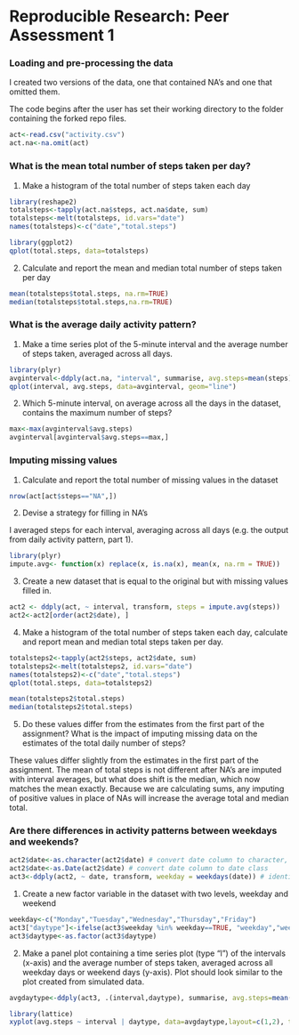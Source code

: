 # Reproducible Research: Peer Assessment 1


### Loading and pre-processing the data

I created two versions of the data, one that contained NA's and one that omitted them.

The code begins after the user has set their working directory to the folder containing the forked repo files.

```r
act<-read.csv("activity.csv")
act.na<-na.omit(act) 
```

### What is the mean total number of steps taken per day?

1. Make a histogram of the total number of steps taken each day

```r
library(reshape2)
totalsteps<-tapply(act.na$steps, act.na$date, sum)
totalsteps<-melt(totalsteps, id.vars="date")
names(totalsteps)<-c("date","total.steps")

library(ggplot2)
qplot(total.steps, data=totalsteps)
```

2. Calculate and report the mean and median total number of steps taken per day

```r
mean(totalsteps$total.steps, na.rm=TRUE)
median(totalsteps$total.steps,na.rm=TRUE)
```

### What is the average daily activity pattern?

1. Make a time series plot of the 5-minute interval and the average number of steps taken, averaged across all days.

```r
library(plyr)
avginterval<-ddply(act.na, "interval", summarise, avg.steps=mean(steps))
qplot(interval, avg.steps, data=avginterval, geom="line")
```

2. Which 5-minute interval, on average across all the days in the dataset, contains the maximum number of steps?

```r
max<-max(avginterval$avg.steps)
avginterval[avginterval$avg.steps==max,]
```

### Imputing missing values

1. Calculate and report the total number of missing values in the dataset

```r
nrow(act[act$steps=="NA",])
```

2. Devise a strategy for filling in NA's 

I averaged steps for each interval, averaging across all days (e.g. the output from daily activity pattern, part 1).

```r
library(plyr)
impute.avg<- function(x) replace(x, is.na(x), mean(x, na.rm = TRUE))
```

3. Create a new dataset that is equal to the original but with missing values filled in.

```r
act2 <- ddply(act, ~ interval, transform, steps = impute.avg(steps))
act2<-act2[order(act2$date), ]
```

4. Make a histogram of the total number of steps taken each day, calculate and report mean and median total steps taken per day.

```r
totalsteps2<-tapply(act2$steps, act2$date, sum)
totalsteps2<-melt(totalsteps2, id.vars="date")
names(totalsteps2)<-c("date","total.steps")
qplot(total.steps, data=totalsteps2)

mean(totalsteps2$total.steps)
median(totalsteps2$total.steps)
```

5. Do these values differ from the estimates from the first part of the assignment? What is the impact of imputing missing data on the estimates of the total daily number of steps? 

These values differ slightly from the estimates in the first part of the assignment. The mean of total steps is not different after NA's are imputed with interval averages, but what does shift is the median, which now matches the mean exactly. Because we are calculating sums, any imputing of positive values in place of NAs will increase the average total and median total. 

### Are there differences in activity patterns between weekdays and weekends?

```r
act2$date<-as.character(act2$date) # convert date column to character, in order to feed into as.Date() function
act2$date<-as.Date(act2$date) # convert date column to date class
act3<-ddply(act2, ~ date, transform, weekday = weekdays(date)) # identify day of week
```

1. Create a new factor variable in the dataset with two levels, weekday and weekend

```r
weekday<-c("Monday","Tuesday","Wednesday","Thursday","Friday")
act3["daytype"]<-ifelse(act3$weekday %in% weekday==TRUE, "weekday","weekend")
act3$daytype<-as.factor(act3$daytype)
```

2. Make a panel plot containing a time series plot (type "l") of the intervals (x-axis) and the average number of steps taken, averaged across all weekday days or weekend days (y-axis). Plot should look similar to the plot created from simulated data.

```r
avgdaytype<-ddply(act3, .(interval,daytype), summarise, avg.steps=mean(steps))

library(lattice)
xyplot(avg.steps ~ interval | daytype, data=avgdaytype,layout=c(1,2), type="l", xlab="Interval", ylab="Number of steps")
```
